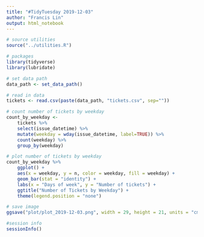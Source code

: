 ```yaml
---
title: "#TidyTuesday 2019-12-03"
author: "Francis Lin"
output: html_notebook
---
```


```r
# source utilities
source("../utilities.R")

# packages
library(tidyverse)
library(lubridate)

# set data path
data_path <- set_data_path()
```


```r
# read in data
tickets <- read.csv(paste(data_path, "tickets.csv", sep=""))
```


```r
# count number of tickets by weekday
count_by_weekday <-
    tickets %>%
    select(issue_datetime) %>%
    mutate(weekday = wday(issue_datetime, label=TRUE)) %>%
    count(weekday) %>%
    group_by(weekday)
```


```r
# plot number of tickets by weekday
count_by_weekday %>%
    ggplot() +
    aes(x = weekday, y = n, color = weekday, fill = weekday) +
    geom_bar(stat = "identity") + 
    labs(x = "Days of week", y = "Number of tickets") + 
    ggtitle("Number of Tickets by Weekday") +
    theme(legend.position = "none")
```


```r
# save image
ggsave("plot/plot_2019-12-03.png", width = 29, height = 21, units = "cm", dpi = "retina")
```


```r
#session info
sessionInfo()
```

